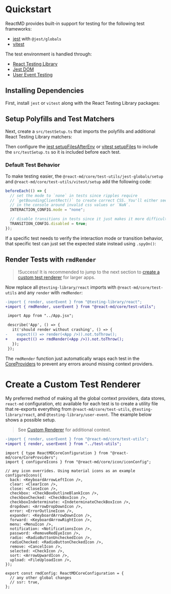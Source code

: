 
# Quickstart

ReactMD provides built-in support for testing for the following test frameworks:

- [jest](https://jestjs.io/) with `@jest/globals`
- [vitest](https://vitest.dev)

The test environment is handled through:

- [React Testing Library](https://testing-library.com/docs/react-testing-library/intro/)
- [Jest DOM](https://testing-library.com/docs/ecosystem-jest-dom/)
- [User Event Testing](https://testing-library.com/docs/user-event/v13/)

## Installing Dependencies

First, install `jest` or `vitest` along with the React Testing Library packages:

<InstallDependenciesCodeBlock />

## Setup Polyfills and Test Matchers

Next, create a `src/testSetup.ts` that imports the polyfills and additional
React Testing Library matchers:

<TestSetupCodeBlock />

Then configure the [jest setupFilesAfterEnv](https://jestjs.io/docs/configuration#setupfilesafterenv-array)
or [vitest setupFiles](https://vitest.dev/config/#setupfiles) to include the
`src/testSetup.ts` so it is included before each test.

<TestConfigCodeBlock />

### Default Test Behavior

To make testing easier, the `@react-md/core/test-utils/jest-globals/setup` and
`@react-md/core/test-utils/vitest/setup` add the following code:

```ts
beforeEach(() => {
  // set the mode to `none` in tests since ripples require
  // `getBoundingClientRect()` to create correct CSS. You'll either see warnings
  // in the console around invalid css values or `NaN`.
  INTERACTION_CONFIG.mode = "none";

  // disable transitions in tests since it just makes it more difficult
  TRANSITION_CONFIG.disabled = true;
});
```

If a specific test needs to verify the interaction mode or transition behavior,
that specific test can just set the expected state instead using `.spyOn()`:

<SpyOnCodeBlock />

## Render Tests with `rmdRender`

> !Success! It is recommended to jump to the next section to [create a custom test renderer](#create-a-custom-test-renderer)
> for larger apps.

Now replace all `@testing-library/react` imports with `@react-md/core/test-utils` and any `render` with `rmdRender`:

```diff fileName="src/__tests__/App.tsx"
-import { render, userEvent } from "@testing-library/react";
+import { rmdRender, userEvent } from "@react-md/core/test-utils";

 import App from "../App.jsx";

 describe('App', () => {
   it('should render without crashing', () => {
-    expect(() => render(<App />)).not.toThrow();
+    expect(() => rmdRender(<App />)).not.toThrow();
   });
 });
```

The `rmdRender` function just automatically wraps each test in the [CoreProviders](/components/core-providers) to prevent any errors around missing context providers.

# Create a Custom Test Renderer

My preferred method of making all the global context providers, data stores,
`react-md` configuration, etc available for each test is to create a utility file
that re-exports everything from `@react-md/core/test-utils`,
`@testing-library/react`, and `@testing-library/user-event`. The example below
shows a possible setup.

> See [Custom Renderer](https://testing-library.com/docs/react-testing-library/setup#custom-render) for additional context.

```diff fileName="src/__tests__/MyComponent.tsx"
-import { render, userEvent } from "@react-md/core/test-utils";
+import { render, userEvent } from "../test-utils";
```

```tsx fileName="src/rmdConfig.tsx"
import { type ReactMDCoreConfiguration } from "@react-md/core/CoreProviders";
import { configureIcons } from "@react-md/core/icon/iconConfig";

// any icon overrides. Using material icons as an example
configureIcons({
  back: <KeyboardArrowLeftIcon />,
  clear: <ClearIcon />,
  close: <CloseIcon />,
  checkbox: <CheckBoxOutlineBlankIcon />,
  checkboxChecked: <CheckBoxIcon />,
  checkboxIndeterminate: <IndeterminateCheckBoxIcon />,
  dropdown: <ArrowDropDownIcon />,
  error: <ErrorOutlineIcon />,
  expander: <KeyboardArrowDownIcon />,
  forward: <KeyboardArrowRightIcon />,
  menu: <MenuIcon />,
  notification: <NotificationsIcon />,
  password: <RemoveRedEyeIcon />,
  radio: <RadioButtonUncheckedIcon />,
  radioChecked: <RadioButtonCheckedIcon />,
  remove: <CancelIcon />,
  selected: <CheckIcon />,
  sort: <ArrowUpwardIcon />,
  upload: <FileUploadIcon />,
});

export const rmdConfig: ReactMDCoreConfiguration = {
  // any other global changes
  // ssr: true,
};
```

<TestUtilsCodeBlock />
